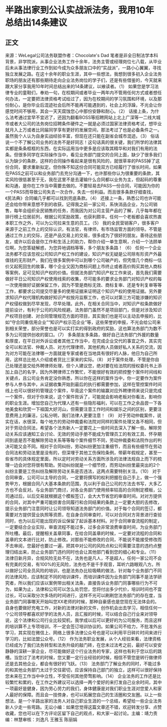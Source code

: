 # 半路出家到公认实战派法务，我用10年总结出14条建议
## 正文
来源：WeLegal公司法务联盟作者：Chocolate's Dad  笔者是非全日制法学本科背景，非学院派，从事企业法务工作十余年，法务主管或经理岗位七八载，从毕业后未从事法律行业工作到如今成为众多朋友口中的“实战派”，一路小心翼翼，寻找独立发展之路。在这十余年的职业生涯，其中一些想法，我想到很多初入企业法务职场的朋友还有那些期待走向企业法务岗位的学子们，还是有些借鉴的，今天就来跟大家分享我用10年时间总结出来的14条建议，以飨读者。（1） 如果您是学习法律专业的童鞋们，奉劝一句，在校期间或者毕业一两年内不管用任何方式或者想任何办法，一定要把法律资格考试给过了，因为在校期间的学习氛围和环境，以及那份耐心，是你毕业后混迹社会后所不能再可能遇到的，社会上的浮躁，不光会让你感觉时间不够用，其会一天天腐蚀您心中那份安静和耐心。（2） 话接上条，为什么法考通过宜早不宜迟了，还因为翻看BOSS等招聘网站上北上广深等一二线大城市或者大公司的法务岗位招聘条件硬件之一就是必须过国家法律资格考试，想毕业就月入上万或者比同届同学享有更好的发展空间，那法考过了也是必备条件之一。虽然我个人认为自身实战经验丰富，但现在还只能在副省会城市混迹。（3） 俗话说一个不了解公司业务的法务不是好同志！这句话真的很关键，我们所学的法律其实都是条条框框的东西，在实际运用当中更多是应该取其精华和对我们有用的法条。但很多同学在实际操作当中，看见业务部门提交的合同上面，缺少了很多我们认为缺少的条款，这样的合同操作看起来是很有风险的，就很草率的PASS掉了这份合同，要求重新拟定。但你殊不知这份合同可能双方已经履行了很长时间，如果在PASS之前可以和业务部门去充分沟通一下，也许那些你认为很重要的条款，其实风险很低甚至于无，我在这里不是去灌输什么合同都以业务为主，但起码的尊重和沟通，是你在工作当中需要去做的。不要轻易去PASS一份合同，可能因为你的一个PASS而导致公司失去一次合作，失去一份利益。而且很多条款仔细查找，《民法典》合同编几乎都可以找到兜底条款。（4） 还接上一条，熟悉公司也许可能还会给你带来意想不到的收获。记得我之前一家公司，系快消品企业，为公司销售，每年会组织全民销售的任务，而我因为对公司主营产品的了解，几乎每年都在排行榜上位居前列，根据公司奖励政策，也获利颇丰。任何一个老板都会喜欢热衷本职工作之外，可以为公司拉来生意的员工。（5） 我的全民营销客户，很多客户来源于之前工作上的交际认识，有法官，有律师，有市场监管方面的领导。不管是通过工作上的交际，还是产品交易上的交易，很多成为了很好的朋友。善待这些朋友，或许以后会是你工作和生活上的助力，帮你介绍一单生意啊，介绍一个法顾单位啊，为您答疑解惑，为您异地调档等等，多个朋友多条路！（6） 任何一个企业法务都不应该忽视公司知识产权工作的建设，知识产权无疑是公司除有形资产外最值钱的无形财产，我们在很多案例中可以到哪个公司破产的，但凭借几个商标一估价又起死回生的故事，哪个企业又因为商标问题上市终止或者高价购买其他人商标等案例，足可见知识产权的价值。但就法务部门知识产权工作来说，首先我们需要做好平日公司知识产权使用线索的收集，尽可能多的要求业务部门对知识产权的每一次使用做好证据保留工作，因为不管是商标无效、商标复审、还是专利复审等等工作，都要求公司提交尽量多的使用证据来证明这个知识产权的使用证据。另外要求知识产权代理机构做好知识产权按月监察工作，也可以对第三方可能涉嫌的知识产权侵权做到尽早发现，尽早处理。此外，在相关合同当中，对知识产权条款做好提前设计，有利于公司的风险规避。法务部门虽然不是项目部门，但是对涉及知识产权项目创建、对合同管理规范方面的项目，其实我们也是可以主动去申报的，比如“守合同重信用企业”“知识产权示范企业”等，这些荣誉的申报，不光会给公司来到相关荣誉，部分荣誉也是可以实打实的得到政府的奖励，这也算法务部门为数不多为公司提供创收的窗口。（7） 多条朋友多条路，做好自己法务部门外援的数量和厚度，在平日对外诉讼或者其他工作当中，在完成企业交代的事宜之外，其实完全可以和法官、仲裁人员、对方代理律师，其他机构人员做好私人关系的交流，因为对方可能在法律哪一方面就是专家或者在当地具有很好的人脉，他日为自己所用，这样总比他人介绍或者货比三家来的实际。（8） 对于案件处理，不管是你自己处理还是交给外聘律师处理，但个人建议您，绝对要在给法院的授权委托书上添加上自己的名字，因为外聘律师工作繁忙，不能很好有效的把控整个案件时间线和关键点，且公司业务肯定没你熟悉，所以你在这样的案件当中，你一定要作为案件参与人参与其中，从证据收集开始到最后的执行都需要参加，这样在管控案件时间线上也可以很好的管理这个案件，毕竟这个案件的输赢对应外聘律师来说只是完成一个案件，但对于你来说，这个案件败诉了，可能就会影响老板对你看法，影响你的职业生涯。增加您自己为代理人还有一些隐形福利，可以在工作之余品尝一下各地美食和欣赏一下祖国大好河山，但需要注意工作时间和娱乐之间的区别，更要注意费用上的廉洁，公私分明，我们法律人更要注意！（9） 对于劳动仲裁案件，说实在话，水很深，每个地方的劳动仲裁委和法院对同样的案件处理又各不相同，但对于劳动合同法，希望各个法务新人一定要花上一些时间去深入了解一些。解除劳动关系应该通知工会讨论、无效的劳动手册不能成为管理员工的有效工具、怀孕期间到底是否不能解除劳动关系等等每个案件细节不同，劳动仲裁委和法院作出的判决可能又会不同。相对于合同纠纷，劳动纠纷更加注重细节，而且有些细节在劳动合同法和劳动法里是没有的，但深埋于其他工伤保险条例，带薪年假规定，甚至一些省市的具体规定里面，所以定时对劳动关系方面所涉及的法律法规自上而下的梳理一边会对您将很有帮助。劳动纠纷就是一个细节控，而劳动纠纷里最突出的2个纠纷主要是工伤纠纷及解除劳动关系是否违法，这两点需要特别关注。（10） 对于合同审查，公司可以主导的合同，一定要将撰写的权利把握在自己手上，做一个强势甲方，根据合同八大基本条款的范围，先以利于自己公司的方法去书写，大多乙方也不会反对。与业务部门商讨，对各业务部门使用频率较高的合同制定模板，公司通过后，以后交易就根据这个模板签订，会大大节省您的审查时间。对对方提供的合同，对其中严重可能损害合同履行和合同结果的条款上一定要大胆的去修改，提示业务部门注意同时让公司领导知道法务部门的价值。对于每个合同的签订，都需要对方提供营业执照等资质，在自身合同审查时，可以对合同对方背景进行查验同时，也为以后可能出现的诉讼保留了起诉基本材料。对于合同审查流程的制定，一定要结合企业实际，审查流程不能过多，过多会非常浪费审查时间，为业务部门所吐槽。最后，提醒相关盖章同事，在给合同盖章的时候，一定要对流程的合同和盖章的文本进行比对，防止修改。对那些不能修改的合同，不能说不能接受修改而不去审阅，您最好也要过一遍，把其中对公司的风险点和公司需要注意的违约点整理归结出来，防止业务部门违约同时也会让其他部门看到您的细心和专业。（11） 法律日新月异，合规风险无处不在，法务也是凡人，不是超人，任何一家公司不会有完美的交易，有100%的无风险，法务也不是千手观音，耳听六路眼观八方。所以做好公司全员风险的培训，也是法务办比较吸睛的做法，针对每个业务部门不同的法律风险，应该制定不同的培训课件，而培训课件因为业务部门同事不是法学研究者，所以我们应该以案例带出相关法条，直接告诉业务部门同事哪些行为不可为，如果为止，法律和公司可以怎么处罚您，您将付出多少代价，培训时间也不宜过长，可以采取分次多场的时间进行，这样不光可以刷刷您法务部门的存在度，当业务部门同事哪天开始叫您XX老师的时候，那种自豪感也是您现在无法体会的。自身也要做好充电工作，对新的法律对新的文件，创作机会出去学习，相信任何一个公司领导都喜欢好学的法务人员，且汇报的时候，可以结合自己行业来对领导说，这个法律和公司行业比较契机，我学成以后可以更好的为公司服务，而且这样的培训算不上专项培训，不一定会签订培训协议的。如果公司不给力，不批准外出学习，其实现在微信上、网络上很多法律公众号也是可以利用平日碎片时间来进行学习的，比如法盟公众号。（12） 作为法务职业发展，从个人经验来看，法律资格已经成为了我们法务转型和法务升级的敲门砖，在您未过法考之前，最好可以安安静静的深耕一家企业，尽可能做好这个行业法务的专家，这样也有利于您以后的跳槽。当您过了法考的时候，您又要一定行业经验的时候，相信不管您是转行做律师还是去其他企业，都会有很好的飞跃。（13） 法务部门了解业务的同时，不能过多的和其他业务部门太过于交往密切，应该保持自己部门的独立，这样可以很好保持您未来在工作当中中立性，不受任何其他旁骛影响。（14） 企业法务的工作还是比较繁忙和累的，在工作之外建议可以选择一两个爱好的来打发自己业余时间，其中一项最好是健身，因为劳心劳力的我们，身体健康是对我们职业生涯对您爱人和家人最好的保障。而且会一技傍身，也可以拓展您自己的生活圈和交友圈。以上一些想法，是一个半路出家的法务人对自己职业生涯的一个总结，希望给一些企业法务新人少走一些弯路。无讼小编：如果您觉得这篇文章还不错，欢迎转发分享、点赞收藏，您也可以在下方评论区留下自己的观点，和大家一起讨论。主编：靖力责编：林慧审核：刘逸凡 王雅玉 陈丽娟